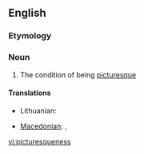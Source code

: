 ==English==

===Etymology===
{{suffix|picturesque|ness}}

===Noun===
{{en-noun|es|-}}

# The condition of being [[picturesque]]

====Translations====
{{trans-top|picturesqueness}}
* Lithuanian: {{t-|lt|vaizdingumas|m|xs=Lithuanian}}
{{trans-mid}}
* [[Macedonian]]: {{t|mk|сликовитост|f|tr=slikóvitost|sc=Cyrl}},  {{t|mk|живописност|f|tr=živópisnost|sc=Cyrl}}
{{trans-bottom}}

[[vi:picturesqueness]]